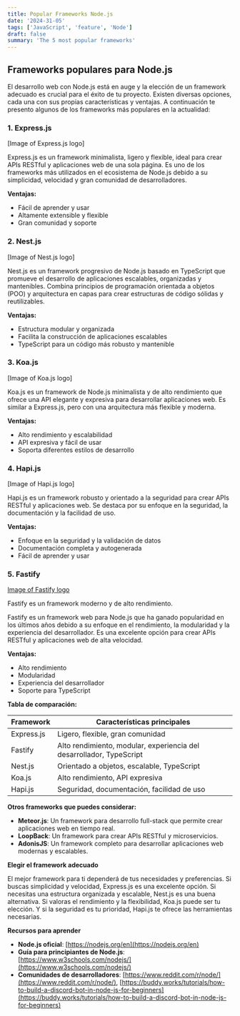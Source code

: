 ```yaml
---
title: Popular Frameworks Node.js
date: '2024-31-05'
tags: ['JavaScript', 'feature', 'Node']
draft: false
summary: 'The 5 most popular frameworks'
---
```


## Frameworks populares para Node.js 

El desarrollo web con Node.js está en auge y la elección de un framework adecuado es crucial para el éxito de tu proyecto. Existen diversas opciones, cada una con sus propias características y ventajas. A continuación te presento algunos de los frameworks más populares en la actualidad:

### 1. Express.js
[Image of Express.js logo]

Express.js es un framework minimalista, ligero y flexible, ideal para crear APIs RESTful y aplicaciones web de una sola página. Es uno de los frameworks más utilizados en el ecosistema de Node.js debido a su simplicidad, velocidad y gran comunidad de desarrolladores.

**Ventajas:**

* Fácil de aprender y usar
* Altamente extensible y flexible
* Gran comunidad y soporte

### 2. Nest.js
[Image of Nest.js logo]

Nest.js es un framework progresivo de Node.js basado en TypeScript que promueve el desarrollo de aplicaciones escalables, organizadas y mantenibles. Combina principios de programación orientada a objetos (POO) y arquitectura en capas para crear estructuras de código sólidas y reutilizables.

**Ventajas:**

* Estructura modular y organizada
* Facilita la construcción de aplicaciones escalables
* TypeScript para un código más robusto y mantenible

### 3. Koa.js
[Image of Koa.js logo]

Koa.js es un framework de Node.js minimalista y de alto rendimiento que ofrece una API elegante y expresiva para desarrollar aplicaciones web. Es similar a Express.js, pero con una arquitectura más flexible y moderna.

**Ventajas:**

* Alto rendimiento y escalabilidad
* API expresiva y fácil de usar
* Soporta diferentes estilos de desarrollo

### 4. Hapi.js
[Image of Hapi.js logo]

Hapi.js es un framework robusto y orientado a la seguridad para crear APIs RESTful y aplicaciones web. Se destaca por su enfoque en la seguridad, la documentación y la facilidad de uso.

**Ventajas:**

* Enfoque en la seguridad y la validación de datos
* Documentación completa y autogenerada
* Fácil de aprender y usar

### 5. Fastify
[Image of Fastify logo](https://fastify.dev/img/logos/fastify-black.svg)

Fastify es un framework moderno y de alto rendimiento.

Fastify es un framework web para Node.js que ha ganado popularidad en los últimos años debido a su enfoque en el rendimiento, la modularidad y la experiencia del desarrollador. Es una excelente opción para crear APIs RESTful y aplicaciones web de alta velocidad.

**Ventajas:**

* Alto rendimiento
* Modularidad
* Experiencia del desarrollador
* Soporte para TypeScript

**Tabla de comparación:**

| Framework | Características principales |
|---|---|
| Express.js | Ligero, flexible, gran comunidad |
| Fastify | Alto rendimiento, modular, experiencia del desarrollador, TypeScript |
| Nest.js | Orientado a objetos, escalable, TypeScript |
| Koa.js | Alto rendimiento, API expresiva |
| Hapi.js | Seguridad, documentación, facilidad de uso |

**Otros frameworks que puedes considerar:**

* **Meteor.js**: Un framework para desarrollo full-stack que permite crear aplicaciones web en tiempo real.
* **LoopBack**: Un framework para crear APIs RESTful y microservicios.
* **AdonisJS**: Un framework completo para desarrollar aplicaciones web modernas y escalables.

**Elegir el framework adecuado**

El mejor framework para ti dependerá de tus necesidades y preferencias. Si buscas simplicidad y velocidad, Express.js es una excelente opción. Si necesitas una estructura organizada y escalable, Nest.js es una buena alternativa. Si valoras el rendimiento y la flexibilidad, Koa.js puede ser tu elección. Y si la seguridad es tu prioridad, Hapi.js te ofrece las herramientas necesarias.

**Recursos para aprender**

* **Node.js oficial**: [https://nodejs.org/en](https://nodejs.org/en)
* **Guía para principiantes de Node.js**: [https://www.w3schools.com/nodejs/](https://www.w3schools.com/nodejs/)
* **Comunidades de desarrolladores**: [https://www.reddit.com/r/node/](https://www.reddit.com/r/node/), [https://buddy.works/tutorials/how-to-build-a-discord-bot-in-node-js-for-beginners](https://buddy.works/tutorials/how-to-build-a-discord-bot-in-node-js-for-beginners)
